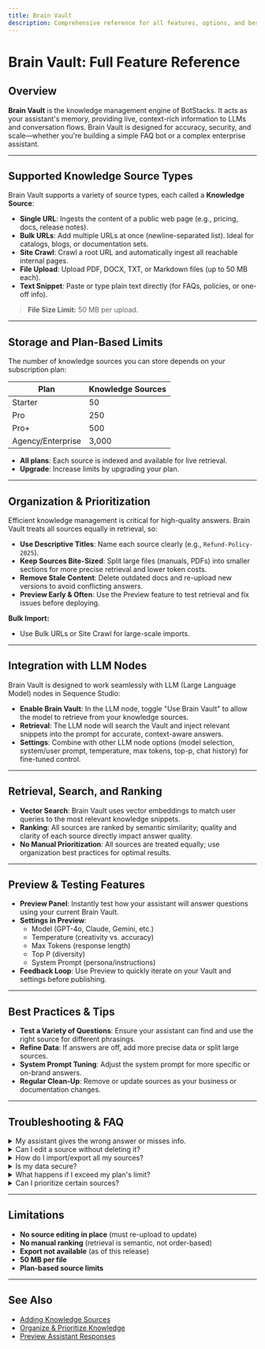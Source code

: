 ```yaml
---
title: Brain Vault
description: Comprehensive reference for all features, options, and best practices for Brain Vault knowledge management in BotStacks.
---
```


# Brain Vault: Full Feature Reference

## Overview

**Brain Vault** is the knowledge management engine of BotStacks. It acts as your assistant's memory, providing live, context-rich information to LLMs and conversation flows. Brain Vault is designed for accuracy, security, and scale—whether you're building a simple FAQ bot or a complex enterprise assistant.

---

## Supported Knowledge Source Types

Brain Vault supports a variety of source types, each called a **Knowledge Source**:

- **Single URL**: Ingests the content of a public web page (e.g., pricing, docs, release notes).
- **Bulk URLs**: Add multiple URLs at once (newline-separated list). Ideal for catalogs, blogs, or documentation sets.
- **Site Crawl**: Crawl a root URL and automatically ingest all reachable internal pages.
- **File Upload**: Upload PDF, DOCX, TXT, or Markdown files (up to 50 MB each).
- **Text Snippet**: Paste or type plain text directly (for FAQs, policies, or one-off info).

> **File Size Limit:** 50 MB per upload.

---

## Storage and Plan-Based Limits

The number of knowledge sources you can store depends on your subscription plan:

| Plan                | Knowledge Sources |
|---------------------|------------------|
| Starter             | 50               |
| Pro                 | 250              |
| Pro+                | 500              |
| Agency/Enterprise   | 3,000            |

- **All plans**: Each source is indexed and available for live retrieval.
- **Upgrade**: Increase limits by upgrading your plan.

---

## Organization & Prioritization

Efficient knowledge management is critical for high-quality answers. Brain Vault treats all sources equally in retrieval, so:

- **Use Descriptive Titles**: Name each source clearly (e.g., `Refund-Policy-2025`).
- **Keep Sources Bite-Sized**: Split large files (manuals, PDFs) into smaller sections for more precise retrieval and lower token costs.
- **Remove Stale Content**: Delete outdated docs and re-upload new versions to avoid conflicting answers.
- **Preview Early & Often**: Use the Preview feature to test retrieval and fix issues before deploying.

**Bulk Import:**
- Use Bulk URLs or Site Crawl for large-scale imports.

---

## Integration with LLM Nodes

Brain Vault is designed to work seamlessly with LLM (Large Language Model) nodes in Sequence Studio:

- **Enable Brain Vault**: In the LLM node, toggle "Use Brain Vault" to allow the model to retrieve from your knowledge sources.
- **Retrieval**: The LLM node will search the Vault and inject relevant snippets into the prompt for accurate, context-aware answers.
- **Settings**: Combine with other LLM node options (model selection, system/user prompt, temperature, max tokens, top-p, chat history) for fine-tuned control.

---

## Retrieval, Search, and Ranking

- **Vector Search**: Brain Vault uses vector embeddings to match user queries to the most relevant knowledge snippets.
- **Ranking**: All sources are ranked by semantic similarity; quality and clarity of each source directly impact answer quality.
- **No Manual Prioritization**: All sources are treated equally; use organization best practices for optimal results.

---

## Preview & Testing Features

- **Preview Panel**: Instantly test how your assistant will answer questions using your current Brain Vault.
- **Settings in Preview**:
  - Model (GPT-4o, Claude, Gemini, etc.)
  - Temperature (creativity vs. accuracy)
  - Max Tokens (response length)
  - Top P (diversity)
  - System Prompt (persona/instructions)
- **Feedback Loop**: Use Preview to quickly iterate on your Vault and settings before publishing.

---

## Best Practices & Tips

- **Test a Variety of Questions**: Ensure your assistant can find and use the right source for different phrasings.
- **Refine Data**: If answers are off, add more precise data or split large sources.
- **System Prompt Tuning**: Adjust the system prompt for more specific or on-brand answers.
- **Regular Clean-Up**: Remove or update sources as your business or documentation changes.

---

## Troubleshooting & FAQ

<details>
  <summary>My assistant gives the wrong answer or misses info.</summary>
  <ul>
    <li>Check if the correct document is present and well-titled.</li>
    <li>Split large files into smaller, focused sections.</li>
    <li>Use Preview to debug retrieval.</li>
  </ul>
</details>

<details>
  <summary>Can I edit a source without deleting it?</summary>
  <p>Not currently. Download/copy, edit locally, and re-upload the revised file.</p>
</details>

<details>
  <summary>How do I import/export all my sources?</summary>
  <ul>
    <li>Bulk import is supported (Bulk URLs, Site Crawl).</li>
    <li>Export is not currently available.</li>
  </ul>
</details>

<details>
  <summary>Is my data secure?</summary>
  <p>Brain Vault is designed for enterprise-grade security. Uploaded data is stored securely and only accessible to your workspace.</p>
</details>

<details>
  <summary>What happens if I exceed my plan's limit?</summary>
  <p>You'll be prompted to upgrade or remove sources to add more.</p>
</details>

<details>
  <summary>Can I prioritize certain sources?</summary>
  <p>No manual prioritization; use descriptive titles and split sources for best results.</p>
</details>

---

## Limitations

- **No source editing in place** (must re-upload to update)
- **No manual ranking** (retrieval is semantic, not order-based)
- **Export not available** (as of this release)
- **50 MB per file**
- **Plan-based source limits**

---

## See Also
- [Adding Knowledge Sources](../common-tasks/knowledge-management/add-knowledge-sources)
- [Organize & Prioritize Knowledge](../common-tasks/knowledge-management/prioritize-organize)
- [Preview Assistant Responses](
../common-tasks/knowledge-management/preview-responses)